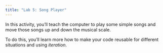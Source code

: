 ```yaml
---
title: "Lab 5: Song Player"
---
```


::: learn

In this activity, you'll teach the computer to play some simple songs and move those songs up and down the musical scale.

To do this, you'll learn more how to make your code reusable for different situations and using <em>iteration</em>.

:::

